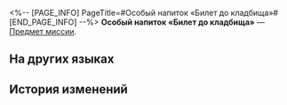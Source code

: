 <%-- [PAGE_INFO]
PageTitle=#Особый напиток «Билет до кладбища»#
[END_PAGE_INFO] --%>
{{Предмет Инфобокс
|id          = 150031
|Изображение = Предмет Особый напиток «Билет до кладбища».png
|Тип         = Предмет миссии
|Инвентарь   = Миссии
|Редкость    = 3
|Эффект      = 
|Описание    = Особый коктейль, приготовленный специально для вас искусным барменом Галлахером.
}}
{{Описание|1=''«Этот бокал "Билета до кладбища" для тебя, {{MC|ж=Безымянная|м=Безымянный}}...<br />За мёртвых и умирающих».''}}
'''Особый напиток «Билет до кладбища»''' — [[Предмет миссии]].

==На других языках==
{{На других языках
|en   = Special Drink "A Ticket to the Boneyard"
|zhs  = 特调「到坟场的车票」
|zht  = 特調「往墳場的車票」
|ja   = 特製モクテル「墓場への切符」
|ko   = 스페셜 블렌드 「묘지로 향하는 티켓」
|es   = Bebida especial "Boleto al deshuesadero"
|fr   = Boisson spéciale «&nbsp;Rendez-vous au cimetière&nbsp;»
|ru   = Особый напиток «Билет до кладбища»
|th   = เครื่องดื่มสูตรพิเศษ "ตั๋วมุ่งสู่สุสาน"
|vi   = Thức Uống Đặc Sắc "Vé Xe Đến Nghĩa Trang"
|de   = Spezialgetränk „Ein Ticket für den Friedhof“
|id   = Racikan Khusus "Tiket ke Kuburan"
|pt   = Drinque especial "Uma Passagem para o Cemitério"
}}

==История изменений==
{{История изменений|3.5}}